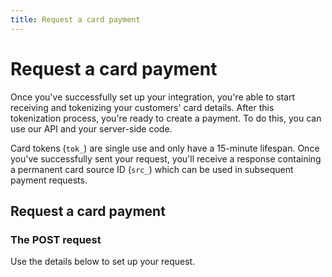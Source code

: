 ```yaml
---
title: Request a card payment
---
```




# Request a card payment

Once you've successfully set up your integration, you're able to start receiving and tokenizing your customers' card details. After this tokenization process, you're ready to create a payment. To do this, you can use our API and your server-side code.

<Information type="tip">
    Card tokens (<code>tok_</code>) are single use and only have a 15-minute lifespan. Once you've successfully sent your request, you'll receive a response containing a permanent card source ID (<code>src_</code>) which can be used in subsequent payment requests.
</Information>

## Request a card payment

### The POST request
Use the details below to set up your request.